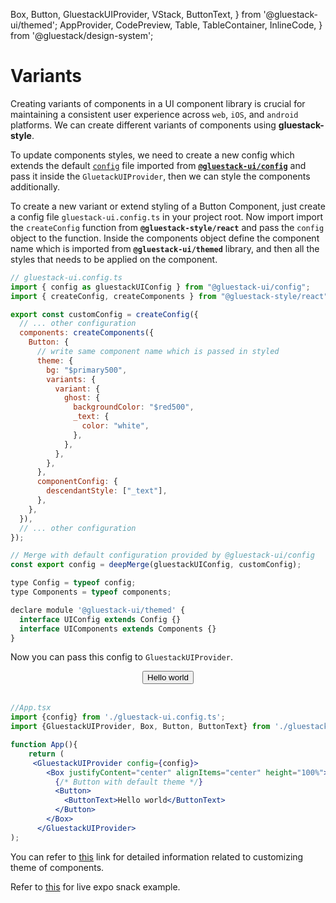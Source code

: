 
<Meta pageTitle="Variants | gluestack-ui" description="Variants" />

  Box,
  Button,
  GluestackUIProvider,
  VStack,
  ButtonText,
} from '@gluestack-ui/themed';
  AppProvider,
  CodePreview,
  Table,
  TableContainer,
  InlineCode,
} from '@gluestack/design-system';

# Variants

Creating variants of components in a UI component library is crucial for maintaining a consistent user experience across `web`, `iOS`, and `android` platforms. We can create different variants of components using **gluestack-style**.

To update components styles, we need to create a new config which extends the default [`config`](https://github.com/gluestack/gluestack-ui/blob/main/packages/config/src/gluestack-ui.config.ts) file imported from [**`@gluestack-ui/config`**](https://github.com/gluestack/gluestack-ui/blob/main/packages/config) and pass it inside the `GluetackUIProvider`, then we can style the components additionally.

To create a new variant or extend styling of a Button Component, just create a config file `gluestack-ui.config.ts` in your project root. Now import import the `createConfig` function from **`@gluestack-style/react`** and pass the `config` object to the function. Inside the components object define the component name which is imported from **`@gluestack-ui/themed`** library, and then all the styles that needs to be applied on the component.

```jsx
// gluestack-ui.config.ts
import { config as gluestackUIConfig } from "@gluestack-ui/config";
import { createConfig, createComponents } from "@gluestack-style/react";

export const customConfig = createConfig({
  // ... other configuration
  components: createComponents({
    Button: {
      // write same component name which is passed in styled
      theme: {
        bg: "$primary500",
        variants: {
          variant: {
            ghost: {
              backgroundColor: "$red500",
              _text: {
                color: "white",
              },
            },
          },
        },
      },
      componentConfig: {
        descendantStyle: ["_text"],
      },
    },
  }),
  // ... other configuration
});

// Merge with default configuration provided by @gluestack-ui/config
const export config = deepMerge(gluestackUIConfig, customConfig);

type Config = typeof config;
type Components = typeof components;

declare module '@gluestack-ui/themed' {
  interface UIConfig extends Config {}
  interface UIComponents extends Components {}
}

```

Now you can pass this config to `GluestackUIProvider`.

<AppProvider>
  <Center>
    <Button
      sx={{
        backgroundColor: '$red500',
        _text: {
          color: 'white',
        },
      }}
    >
      <ButtonText>Hello world</ButtonText>
    </Button>
  </Center>
</AppProvider>
<br />

```jsx
//App.tsx
import {config} from './gluestack-ui.config.ts';
import {GluestackUIProvider, Box, Button, ButtonText} from './gluestack-ui.config.ts';

function App(){
    return (
     <GluestackUIProvider config={config}>
        <Box justifyContent="center" alignItems="center" height="100%">
          {/* Button with default theme */}
          <Button>
            <ButtonText>Hello world</ButtonText>
          </Button>
        </Box>
      </GluestackUIProvider>
);
```

You can refer to [this](/ui/docs/theme-configuration/customizing-theme) link for detailed information related to customizing theme of components.

Refer to [this](https://snack.expo.dev/@gluestack/variants-example) for live expo snack example.
